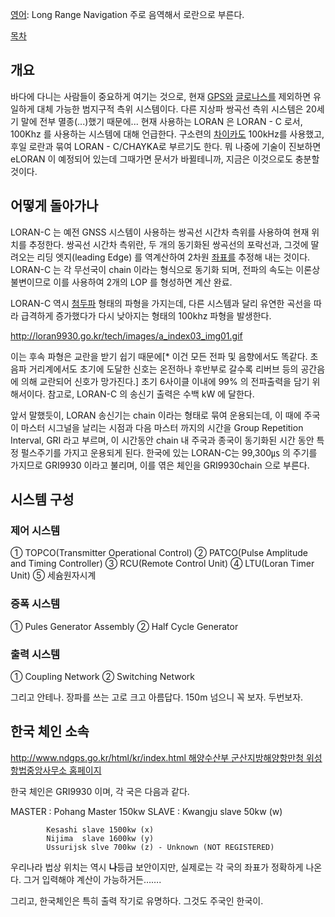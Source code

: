 [[영어]]: Long Range Navigation 
주로 음역해서 로란으로 부른다.

[[목차]]

== 개요 ==
바다에 다니는 사람들이 중요하게 여기는 것으로, 현재 [[GPS]]와 [[글로나스]]를 제외하면 유일하게 대체 가능한 범지구적 측위 시스템이다. 다른 지상파 쌍곡선 측위 시스템은 20세기 말에 전부 멸종(...)했기 때문에... 현재 사용하는 LORAN 은 LORAN - C 로서, 100Khz 를 사용하는 시스템에 대해 언급한다. 구소련의 [[차이카]]도 100kHz를 사용했고, 후일 로란과 묶여 LORAN - C/CHAYKA로 부르기도 한다. 뭐 나중에 기술이 진보하면 eLORAN 이 예정되어 있는데 그때가면 문서가 바뀔테니까, 지금은 이것으로도 충분할 것이다. 

== 어떻게 돌아가나 ==
LORAN-C 는 예전 GNSS 시스템이 사용하는 쌍곡선 시간차 측위를 사용하여 현재 위치를 추정한다. 쌍곡선 시간차 측위란, 두 개의 동기화된 쌍곡선의 포락선과, 그것에 딸려오는 리딩 엣지(leading Edge) 를 역계산하여 2차원 [[좌표]]를 추정해 내는 것이다. LORAN-C 는 각 무선국이 chain 이라는 형식으로 동기화 되며, 전파의 속도는 이론상 불변이므로 이를 사용하여 2개의 LOP 를 형성하면 계산 완료. 

LORAN-C 역시 [[첨두파]] 형태의 파형을 가지는데, 다른 시스템과 달리 유연한 곡선을 따라 급격하게 증가했다가 다시 낮아지는 형태의 100khz 파형을 발생한다. 

http://loran9930.go.kr/tech/images/a_index03_img01.gif

이는 후속 파형은 교란을 받기 쉽기 때문에[* 이건 모든 전파 및 음향에서도 똑같다. 초음파 거리계에서도 초기에 도달한 신호는 온전하나 후반부로 갈수록 리버브 등의 공간음에 의해 교란되어 신호가 망가진다.] 초기 6사이클 이내에 99% 의 전파출력을 담기 위해서이다. 참고로, LORAN-C 의 송신기 출력은 수백 kW 에 달한다. 

앞서 말했듯이, LORAN 송신기는 chain 이라는 형태로 묶여 운용되는데, 이 때에 주국이 마스터 시그널을 날리는 시점과 다음 마스터 까지의 시간을 Group Repetition Interval, GRI 라고 부르며, 이 시간동안 chain 내 주국과 종국이 동기화된 시간 동안 특정 펄스주기를 가지고 운용되게 된다. 한국에 있는 LORAN-C는 99,300㎲ 의 주기를 가지므로 GRI9930 이라고 불리며, 이를 엮은 체인을 GRI9930chain 으로 부른다. 

== 시스템 구성 ==
=== 제어 시스템 ===

① TOPCO(Transmitter Operational Control)
② PATCO(Pulse Amplitude and Timing Controller)
③ RCU(Remote Control Unit)
④ LTU(Loran Timer Unit)
⑤ 세슘원자시계

=== 증폭 시스템 ===
① Pules Generator Assembly
② Half Cycle Generator

=== 출력 시스템 ===
① Coupling Network
② Switching Network

그리고 안테나. 장파를 쓰는 고로 크고 아름답다. 150m 넘으니 꼭 보자. 두번보자. 


== 한국 체인 소속 ==
[[http://www.ndgps.go.kr/html/kr/index.html 해양수산부 군산지방해양항만청 위성항법중앙사무소 홈페이지]]

한국 체인은 GRI9930 이며, 각 국은 다음과 같다. 

MASTER : Pohang Master 150kw 
SLAVE  : Kwangju slave 50kw (w)
         Kesashi slave 1500kw (x)
         Nijima  slave 1600kw (y)
         Ussurijsk slve 700kw (z) - Unknown (NOT REGISTERED)

우리나라 법상 위치는 역시 '''나'''등급 보안이지만, 실제로는 각 국의 좌표가 정확하게 나온다. 그거 입력해야 계산이 가능하거든…….

그리고, 한국체인은 특히 출력 작기로 유명하다. 그것도 주국인 한국이.
